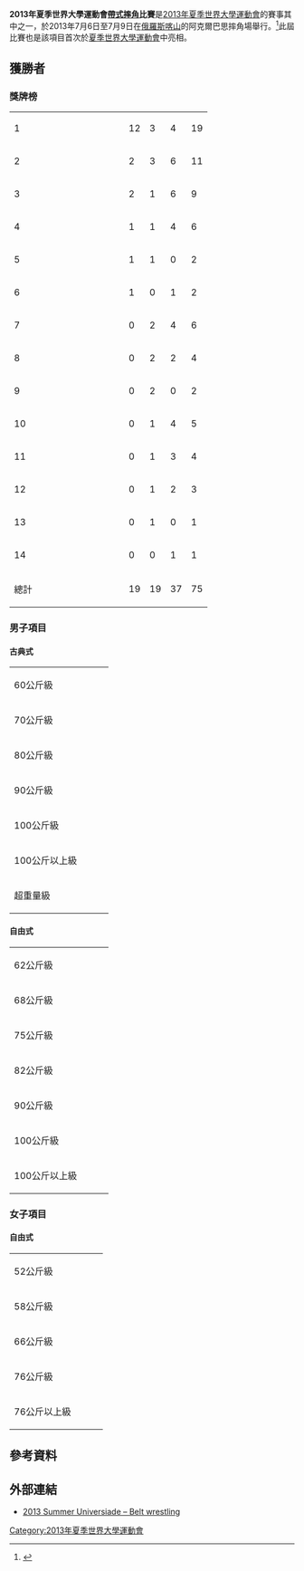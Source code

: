 {{noteTA
|1=zh:摔跤; zh-tw:角力; zh-hk:摔角
}}
{{Infobox Universiade event
| event = 帶式摔角
| games = 2013 Summer
| image = 
| venue = 阿克爾巴思摔角場
| dates = {{Start date|2013|7|6}} – {{Start date|2013|7|9}}
| competitors = 
| nations = 
| teams = 
| governing_body = 
| win_value =
| gold = 
| goldNOC = 
| silver = 
| silverNOC = 
| bronze = 
| bronzeNOC = 
| prev = 
| next = 
}}
'''2013年夏季世界大學運動會[[帶式摔角|帶式摔角]]比賽'''是[[2013年夏季世界大學運動會|2013年夏季世界大學運動會]]的賽事其中之一，於2013年7月6日至7月9日在[[俄羅斯|俄羅斯]][[喀山|喀山]]的阿克爾巴思摔角場舉行。<ref>{{cite web|url=http://kazan2013.ru:8080/uploads/technical_handbooks/en/Technical_Handbook_BW.pdf|title=2013 Summer Universiade – Belt wrestling – Technical handbook|publisher=kazan2013.ru|accessdate=2013-06-13}}{{dead link|date=2017年11月 |bot=InternetArchiveBot |fix-attempted=yes }}</ref>此屆比賽也是該項目首次於[[世界大學運動會|夏季世界大學運動會]]中亮相。

== 獲勝者 ==
=== 獎牌榜 ===
{| {{RankedMedalTable}}
|-
| 1 || width=150 align=left| {{flagIOC2|RUS|2013年夏季世界大學運動會}} || 12 || 3 || 4 || 19
|-
| 2 || align=left| {{flagIOC2|TKM|2013年夏季世界大學運動會}} || 2 || 3 || 6 || 11
|-
| 3 || align=left| {{flagIOC2|KGZ|2013年夏季世界大學運動會}} || 2 || 1 || 6 || 9
|-
| 4 || align=left| {{flagIOC2|MGL|2013年夏季世界大學運動會}} || 1 || 1 || 4 || 6
|-
| 5 || align=left| {{flagIOC2|JPN|2013年夏季世界大學運動會}} || 1 || 1 || 0 || 2
|-
| 6 || align=left| {{flagIOC2|ISR|2013年夏季世界大學運動會}} || 1 || 0 || 1 || 2
|-
| 7 || align=left| {{flagIOC2|UKR|2013年夏季世界大學運動會}} || 0 || 2 || 4 || 6
|-
| 8 || align=left| {{flagIOC2|KAZ|2013年夏季世界大學運動會}} || 0 || 2 || 2 || 4
|-
| 9 || align=left| {{flagIOC2|BLR|2013年夏季世界大學運動會}} || 0 || 2 || 0 || 2
|-
| 10 || align=left| {{flagIOC2|MDA|2013年夏季世界大學運動會}} || 0 || 1 || 4 || 5
|-
| 11 || align=left| {{flagIOC2|UZB|2013年夏季世界大學運動會}} || 0 || 1 || 3 || 4
|-
| 12 || align=left| {{flagIOC2|TJK|2013年夏季世界大學運動會}} || 0 || 1 || 2 || 3
|-
| 13 || align=left| {{flagIOC2|AZE|2013年夏季世界大學運動會}} || 0 || 1 || 0 || 1
|-
| 14 || align=left| {{flagIOC2|LAT|2013年夏季世界大學運動會}} || 0 || 0 || 1 || 1
|- class="sortbottom"
!colspan=2| 總計 || 19 || 19 || 37 || 75
|}

=== 男子項目 ===
==== 古典式 ====
{| {{MedalistTable|type=項目|columns=1}}
|-
|60公斤級<br>{{DetailsLink|2013年夏季世界大學運動會帶式摔角比賽 – 男子古典式60公斤級}}
| {{flagIOC2athlete|[[Nafis_Minnebaiev|Nafis Minnebaiev]]|RUS|2013年夏季世界大學運動會}}
| {{flagIOC2athlete|[[Maxim_Mamulat|Maxim Mamulat]]|MDA|2013年夏季世界大學運動會}} 
| {{flagIOC2athlete|[[Nurzhan_Ryskul_Uulu|Nurzhan Ryskul Uulu]]|KGZ|2013年夏季世界大學運動會}}<br>{{flagIOC2athlete|[[Otgon-Erdene_Munkhbayar|Otgon-Erdene Munkhbayar]]|MGL|2013年夏季世界大學運動會}} 
|-
|70公斤級<br>{{DetailsLink|2013年夏季世界大學運動會帶式摔角比賽 – 男子古典式70公斤級}}
| {{flagIOC2athlete|[[Ildar_Giniyatullin|Ildar Giniyatullin]]|RUS|2013年夏季世界大學運動會}}
| {{flagIOC2athlete|[[Agamyrat_Orazsahedov|Agamyrat Orazsahedov]]|TKM|2013年夏季世界大學運動會}} 
| {{flagIOC2athlete|[[Kostiantyn_Tarasov|Kostiantyn Tarasov]]|UKR|2013年夏季世界大學運動會}}<br>{{flagIOC2athlete|[[Mihail_Cosnicean|Mihail Cosnicean]]|MDA|2013年夏季世界大學運動會}} 
|-
|80公斤級<br>{{DetailsLink|2013年夏季世界大學運動會帶式摔角比賽 – 男子古典式80公斤級}}
| {{flagIOC2athlete|[[Ilnar_Galiev|Ilnar Galiev]]|RUS|2013年夏季世界大學運動會}}
| {{flagIOC2athlete|[[Zaylobiddin_Artikov|Zaylobiddin Artikov]]|UZB|2013年夏季世界大學運動會}} 
| {{flagIOC2athlete|[[Dovran_Yaylymov|Dovran Yaylymov]]|TKM|2013年夏季世界大學運動會}}<br>{{flagIOC2athlete|[[Janis_Rerihs|Janis Rerihs]]|LAT|2013年夏季世界大學運動會}} 
|-
|90公斤級<br>{{DetailsLink|2013年夏季世界大學運動會帶式摔角比賽 – 男子古典式90公斤級}}
| {{flagIOC2athlete|[[Ilnur_Murtazin|Ilnur Murtazin]]|RUS|2013年夏季世界大學運動會}}
| {{flagIOC2athlete|[[Pavel_Pradukha|Pavel Pradukha]]|BLR|2013年夏季世界大學運動會}} 
| {{flagIOC2athlete|[[Duulatbek_Saparbek_Uulu|Duulatbek Saparbek Uulu]]|KGZ|2013年夏季世界大學運動會}}<br>{{flagIOC2athlete|[[Leonid_Riabchun|Leonid Riabchun]]|UKR|2013年夏季世界大學運動會}} 
|-
|100公斤級<br>{{DetailsLink|2013年夏季世界大學運動會帶式摔角比賽 – 男子古典式100公斤級}}
| {{flagIOC2athlete|[[Renat_Akhmetshin|Renat Akhmetshin]]|RUS|2013年夏季世界大學運動會}}
| {{flagIOC2athlete|[[Eskarkhan_Oskanov|Eskarkhan Oskanov]]|KAZ|2013年夏季世界大學運動會}} 
| {{flagIOC2athlete|[[Anatolie_Moldovan|Anatolie Moldovan]]|MDA|2013年夏季世界大學運動會}}<br>{{flagIOC2athlete|[[Kadyr_Kelsinbekov|Kadyr Kelsinbekov]]|KGZ|2013年夏季世界大學運動會}}
|-
|100公斤以上級<br>{{DetailsLink|2013年夏季世界大學運動會帶式摔角比賽 – 男子古典式100公斤以上級}}
| {{flagIOC2athlete|[[Sergey_Pavlik|Sergey Pavlik]]|RUS|2013年夏季世界大學運動會}}
| {{flagIOC2athlete|[[Aliaksei_Sobal|Aliaksei Sobal]]|BLR|2013年夏季世界大學運動會}} 
| {{flagIOC2athlete|[[Gregory_Rudelson|Gregory Rudelson]]|ISR|2013年夏季世界大學運動會}}<br>{{flagIOC2athlete|[[Sugarjargal_Boldpurev|Sugarjargal Boldpurev]]|MGL|2013年夏季世界大學運動會}}
|-
|超重量級<br>{{DetailsLink|2013年夏季世界大學運動會帶式摔角比賽 – 男子古典式超重量級}}
| {{flagIOC2athlete|[[Sergey_Pavlik|Sergey Pavlik]]|RUS|2013年夏季世界大學運動會}}
| {{flagIOC2athlete|[[Ilnur_Murtazin|Ilnur Murtazin]]|RUS|2013年夏季世界大學運動會}} 
| {{flagIOC2athlete|[[Renat_Akhmetshin|Renat Akhmetshin]]|RUS|2013年夏季世界大學運動會}}<br>{{flagIOC2athlete|[[Ilnar_Galiev|Ilnar Galiev]]|RUS|2013年夏季世界大學運動會}} 
|}

==== 自由式 ====
{| {{MedalistTable|type=項目|columns=1}}
|-
|62公斤級<br>{{DetailsLink|2013年夏季世界大學運動會帶式摔角比賽 – 男子自由式62公斤級}}
| {{flagIOC2athlete|[[Yagshmurat_Annamyradov|Yagshmurat Annamyradov]]|TKM|2013年夏季世界大學運動會}}
| {{flagIOC2athlete|[[Dmytro_Kosenok|Dmytro Kosenok]]|UKR|2013年夏季世界大學運動會}}
| {{flagIOC2athlete|[[Gabdyzhalil_Suleimanov|Gabdyzhalil Suleimanov]]|RUS|2013年夏季世界大學運動會}}<br>{{flagIOC2athlete|[[Ibodullo_Aliberdizoda|Ibodullo Aliberdizoda]]|TJK|2013年夏季世界大學運動會}}
|-
|68公斤級<br>{{DetailsLink|2013年夏季世界大學運動會帶式摔角比賽 – 男子自由式68公斤級}}
| {{flagIOC2athlete|[[Azamat_Laipanov|Azamat Laipanov]]|RUS|2013年夏季世界大學運動會}}
| {{flagIOC2athlete|[[Abduazim_Boynazarov|Abduazim Boynazarov]]|TJK|2013年夏季世界大學運動會}}
| {{flagIOC2athlete|[[Begench_Yagmyrov|Begench Yagmyrov]]|TKM|2013年夏季世界大學運動會}}<br>{{flagIOC2athlete|[[Umer_Belialov|Umer Belialov]]|UKR|2013年夏季世界大學運動會}}
|-
|75公斤級<br>{{DetailsLink|2013年夏季世界大學運動會帶式摔角比賽 – 男子自由式75公斤級}}
| {{flagIOC2athlete|[[Alibek_Lepshokov|Alibek Lepshokov]]|RUS|2013年夏季世界大學運動會}}
| {{flagIOC2athlete|[[Dimash_Moldashev|Dimash Moldashev]]|KAZ|2013年夏季世界大學運動會}}
| {{flagIOC2athlete|[[Igor_Besleaga|Igor Besleaga]]|MDA|2013年夏季世界大學運動會}}<br>{{flagIOC2athlete|[[Zaylobiddin_Artikov|Zaylobiddin Artikov]]|UZB|2013年夏季世界大學運動會}}
|-
|82公斤級<br>{{DetailsLink|2013年夏季世界大學運動會帶式摔角比賽 – 男子自由式82公斤級}}
| {{flagIOC2athlete|[[Nurbek_Kozhobekov|Nurbek Kozhobekov]]|KGZ|2013年夏季世界大學運動會}}
| {{flagIOC2athlete|[[Gylych_Jumayev|Gylych Jumayev]]|TKM|2013年夏季世界大學運動會}}
| {{flagIOC2athlete|[[Ayan_Yermekbayev|Ayan Yermekbayev]]|KAZ|2013年夏季世界大學運動會}}<br>{{flagIOC2athlete|[[Arsen_Tokov|Arsen Tokov]]|RUS|2013年夏季世界大學運動會}} 
|-
|90公斤級<br>{{DetailsLink|2013年夏季世界大學運動會帶式摔角比賽 – 男子自由式90公斤級}}
| {{flagIOC2athlete|[[Alibek_Khapaev|Alibek Khapaev]]|RUS|2013年夏季世界大學運動會}}
| {{flagIOC2athlete|[[Seydi_Batyrov|Seydi Batyrov]]|TKM|2013年夏季世界大學運動會}}
| {{flagIOC2athlete|[[Kanimet_Barpibekov|Kanimet Barpibekov]]|KGZ|2013年夏季世界大學運動會}}<br>{{flagIOC2athlete|[[Nozimjon_Ibrohimjonov|Nozimjon Ibrohimjonov]]|UZB|2013年夏季世界大學運動會}}
|-
|100公斤級<br>{{DetailsLink|2013年夏季世界大學運動會帶式摔角比賽 – 男子自由式100公斤級}}
| {{flagIOC2athlete|[[Nurbek_Akanov|Nurbek Akanov]]|KGZ|2013年夏季世界大學運動會}}
| {{flagIOC2athlete|[[Anar_Dorj|Anar Dorj]]|MGL|2013年夏季世界大學運動會}}
| {{flagIOC2athlete|[[Hoshgeldi_Hanaev|Hoshgeldi Hanaev]]|TKM|2013年夏季世界大學運動會}}<br>{{flagIOC2athlete|[[Anatolie_Moldovan|Anatolie Moldovan]]|MDA|2013年夏季世界大學運動會}}
|-
|100公斤以上級<br>{{DetailsLink|2013年夏季世界大學運動會帶式摔角比賽 – 男子自由式100公斤以上級}}
| {{flagIOC2athlete|[[Sugarjargal_Boldpurev|Sugarjargal Boldpurev]]|MGL|2013年夏季世界大學運動會}}
| {{flagIOC2athlete|[[Oleksandr_Gordiienko|Oleksandr Gordiienko]]|UKR|2013年夏季世界大學運動會}}
| {{flagIOC2athlete|[[Myrat_Jumayev|Myrat Jumayev]]|TKM|2013年夏季世界大學運動會}}<br>{{flagIOC2athlete|[[Bekbolsun_Kushubakov|Bekbolsun Kushubakov]]|KGZ|2013年夏季世界大學運動會}}
|}

=== 女子項目 ===
==== 自由式 ====
{| {{MedalistTable|type=項目|columns=1}}
|-
|52公斤級<br>{{DetailsLink|2013年夏季世界大學運動會帶式摔角比賽 – 女子自由式52公斤級}}
| {{flagIOC2athlete|[[Gulbadam_Babamuratova|Gulbadam Babamuratova]]|TKM|2013年夏季世界大學運動會}}
| {{flagIOC2athlete|[[Ulviyya_Kerimova|Ulviyya Kerimova]]|AZE|2013年夏季世界大學運動會}}
| {{flagIOC2athlete|[[Zamira_Akhmedova|Zamira Akhmedova]]|UZB|2013年夏季世界大學運動會}}<br>{{flagIOC2athlete|[[Gulnur_Yerbolova|Gulnur Yerbolova]]|KAZ|2013年夏季世界大學運動會}} 
|-
|58公斤級<br>{{DetailsLink|2013年夏季世界大學運動會帶式摔角比賽 – 女子自由式58公斤級}}
| {{flagIOC2athlete|[[Serafima_Safonova|Serafima Safonova]]|RUS|2013年夏季世界大學運動會}}
| {{flagIOC2athlete|[[坂上嘉津季|坂上嘉津季]]|JPN|2013年夏季世界大學運動會}}
| {{flagIOC2athlete|[[Rushana_Nuzjavova|Rushana Nuzjavova]]|TKM|2013年夏季世界大學運動會}}<br>{{flagIOC2athlete|[[Burul_Alykulova|Burul Alykulova]]|KGZ|2013年夏季世界大學運動會}}
|-
|66公斤級<br>{{DetailsLink|2013年夏季世界大學運動會帶式摔角比賽 – 女子自由式66公斤級}}
| {{flagIOC2athlete|[[Alice_Schlesinger|Alice Schlesinger]]|ISR|2013年夏季世界大學運動會}}
| {{flagIOC2athlete|[[Anna_Emelyanenko|Anna Emelyanenko]]|RUS|2013年夏季世界大學運動會}}
| {{flagIOC2athlete|[[Enkhchimeg_Sodnomsuren|Enkhchimeg Sodnomsuren]]|MGL|2013年夏季世界大學運動會}}<br>{{flagIOC2athlete|[[Gulnar_Hayitbayeva|Gulnar Hayitbayeva]]|TKM|2013年夏季世界大學運動會}}
|-
|76公斤級<br>{{DetailsLink|2013年夏季世界大學運動會帶式摔角比賽 – 女子自由式76公斤級}}
| {{flagIOC2athlete|[[阿部梨乃|阿部梨乃]]|JPN|2013年夏季世界大學運動會}}
| {{flagIOC2athlete|[[Taisia_Kireeva|Taisia Kireeva]]|RUS|2013年夏季世界大學運動會}}
| {{flagIOC2athlete|[[Liudmyla_Nikitina|Liudmyla Nikitina]]|UKR|2013年夏季世界大學運動會}}<br>{{flagIOC2athlete|[[Gulandom_Qaroboeva|Gulandom Qaroboeva]]|TJK|2013年夏季世界大學運動會}}
|-
|76公斤以上級<br>{{DetailsLink|2013年夏季世界大學運動會帶式摔角比賽 – 女子自由式76公斤以上級}}
| {{flagIOC2athlete|[[Tatiana_Zyryanova|Tatiana Zyryanova]]|RUS|2013年夏季世界大學運動會}}
| {{flagIOC2athlete|[[Nagizel_Sarbashova|Nagizel Sarbashova]]|KGZ|2013年夏季世界大學運動會}}
| {{flagIOC2athlete|[[Munkhtuya_Dashnyam|Munkhtuya Dashnyam]]|MGL|2013年夏季世界大學運動會}}
|}

== 參考資料 ==
{{reflist}}

== 外部連結 ==
* [https://web.archive.org/web/20130709045735/http://kazan2013.ru/en/sports/10020 2013 Summer Universiade – Belt wrestling] {{en icon}}

{{2013年夏季世界大學運動會比賽項目}}

[[Category:2013年夏季世界大學運動會|Category:2013年夏季世界大學運動會]]